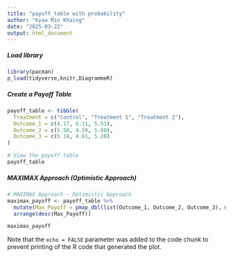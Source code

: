 ```yaml
---
title: "payoff_table with probability"
author: "Kyaw Min Khaing"
date: "2025-03-22"
output: html_document
---
```

##### Load library
```r
library(pacman)
p_load(tidyverse,knitr,DiagrammeR)
```

##### Create a Payoff Table

```r
payoff_table <- tibble(
  Treatment = c("Control", "Treatment 1", "Treatment 2"),
  Outcome_1 = c(4.17, 6.11, 5.53),
  Outcome_2 = c(5.58, 4.50, 5.80),
  Outcome_3 = c(5.18, 4.61, 5.28)
)

# View the payoff table
payoff_table
```

##### MAXIMAX Approach (Optimistic Approach)

```r
# MAXIMAX Approach - Optimistic Approach
maximax_payoff <- payoff_table %>%
  mutate(Max_Payoff = pmap_dbl(list(Outcome_1, Outcome_2, Outcome_3), max)) %>%
  arrange(desc(Max_Payoff))

maximax_payoff
```

Note that the `echo = FALSE` parameter was added to the code chunk to prevent printing of the R code that generated the plot.

